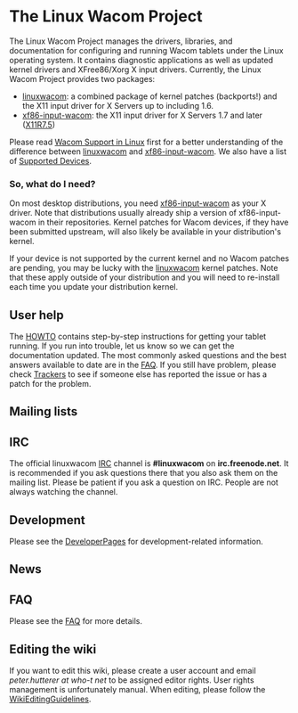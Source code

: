 = The Linux Wacom Project =

The Linux Wacom Project manages the drivers, libraries, and documentation for configuring and running Wacom tablets under the Linux operating system. It contains diagnostic applications as well as updated kernel drivers and XFree86/Xorg X input drivers. Currently, the Linux Wacom Project provides two packages:

* [[linuxwacom]]: a combined package of kernel patches (backports!) and the X11 input driver for X Servers up to including 1.6.
* [[xf86-input-wacom]]: the X11 input driver for X Servers 1.7 and later ([http://who-t.blogspot.com/2009/10/x11r75-released-but-what-is-it.html X11R7.5])

Please read [http://who-t.blogspot.com/2010/09/wacom-support-in-linux.html Wacom Support in Linux] first for a better understanding of the difference between [[linuxwacom]] and [[xf86-input-wacom]]. We also have a list of [[Supported Devices]].

=== So, what do I need? ===
On most desktop distributions, you need [[xf86-input-wacom]] as your X driver. Note that distributions usually already ship a version of xf86-input-wacom in their repositories. Kernel patches for Wacom devices, if they have been submitted upstream, will also likely be available in your distribution's kernel.

If your device is not supported by the current kernel and no Wacom patches are pending, you may be lucky with the [[linuxwacom]] kernel patches. Note that these apply outside of your distribution and you will need to re-install each time you update your distribution kernel.

== User help ==
The [[HOWTO]] contains step-by-step instructions for getting your tablet running. If you run into trouble, let us know so we can get the documentation updated.
The most commonly asked questions and the best answers available to date are in the [[FAQ]]. If you still have problem, please check [http://sourceforge.net/tracker/?group_id=69596 Trackers] to see if someone else has reported the issue or has a patch for the problem.

== Mailing lists ==
{{:Mailing lists}}

== IRC ==
The official linuxwacom [[IRC]] channel is '''#linuxwacom''' on '''irc.freenode.net'''.  It is recommended if you ask questions there that you also ask them on the mailing list.  Please be patient if you ask a question on IRC.  People are not always watching the channel.

== Development ==
Please see the [[:Category:DeveloperPages|DeveloperPages]] for development-related information.

== News ==
{{:News}}

== FAQ ==
Please see the [[FAQ]] for more details.


== Editing the wiki ==
If you want to edit this wiki, please create a user account and email ''peter.hutterer at who-t net'' to be assigned editor rights. User rights management is unfortunately manual.
When editing, please follow the [[WikiEditingGuidelines]].